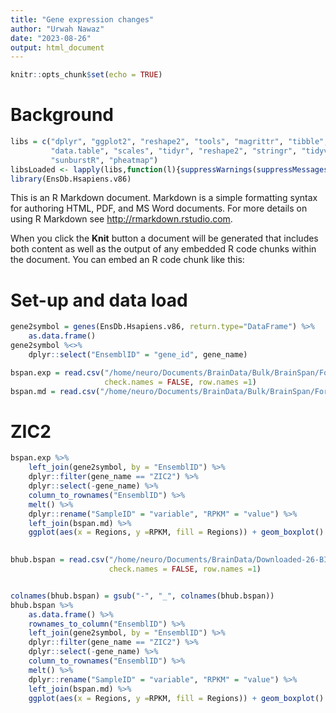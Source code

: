 ```yaml
---
title: "Gene expression changes"
author: "Urwah Nawaz"
date: "2023-08-26"
output: html_document
---
```


```r
knitr::opts_chunk$set(echo = TRUE)
```

# Background

```r
libs = c("dplyr", "ggplot2", "reshape2", "tools", "magrittr", "tibble", "readxl", 
         "data.table", "scales", "tidyr", "reshape2", "stringr", "tidyverse", "readxl", "corrplot", "viridis", 
         "sunburstR", "pheatmap")
libsLoaded <- lapply(libs,function(l){suppressWarnings(suppressMessages(library(l, character.only = TRUE)))})
library(EnsDb.Hsapiens.v86)
```

This is an R Markdown document. Markdown is a simple formatting syntax for authoring HTML, PDF, and MS Word documents. For more details on using R Markdown see <http://rmarkdown.rstudio.com>.

When you click the **Knit** button a document will be generated that includes both content as well as the output of any embedded R code chunks within the document. You can embed an R code chunk like this:

# Set-up and data load 

```r
gene2symbol = genes(EnsDb.Hsapiens.v86, return.type="DataFrame") %>%
    as.data.frame()
gene2symbol %<>% 
    dplyr::select("EnsemblID" = "gene_id", gene_name)

```

```r
bspan.exp = read.csv("/home/neuro/Documents/BrainData/Bulk/BrainSpan/Formatted/BrainSpan-exp.csv", header=TRUE, 
                     check.names = FALSE, row.names =1)
bspan.md = read.csv("/home/neuro/Documents/BrainData/Bulk/BrainSpan/Formatted/BrainSpan-metadata.csv")
```

# ZIC2

```r
bspan.exp %>%
    left_join(gene2symbol, by = "EnsemblID") %>% 
    dplyr::filter(gene_name == "ZIC2") %>% 
    dplyr::select(-gene_name) %>% 
    column_to_rownames("EnsemblID") %>% 
    melt() %>% 
    dplyr::rename("SampleID" = "variable", "RPKM" = "value") %>% 
    left_join(bspan.md) %>% 
    ggplot(aes(x = Regions, y =RPKM, fill = Regions)) + geom_boxplot() 
    
```



```r
bhub.bspan = read.csv("/home/neuro/Documents/BrainData/Downloaded-26-BITHub/BrainSpan_RPKM.csv", header=TRUE, 
                      check.names = FALSE, row.names =1)


colnames(bhub.bspan) = gsub("-", "_", colnames(bhub.bspan))
bhub.bspan %>%
    as.data.frame() %>% 
    rownames_to_column("EnsemblID") %>%
    left_join(gene2symbol, by = "EnsemblID") %>% 
    dplyr::filter(gene_name == "ZIC2") %>% 
    dplyr::select(-gene_name) %>% 
    column_to_rownames("EnsemblID") %>% 
    melt() %>% 
    dplyr::rename("SampleID" = "variable", "RPKM" = "value") %>% 
    left_join(bspan.md) %>% 
    ggplot(aes(x = Regions, y =RPKM, fill = Regions)) + geom_boxplot() 

```
```r

```